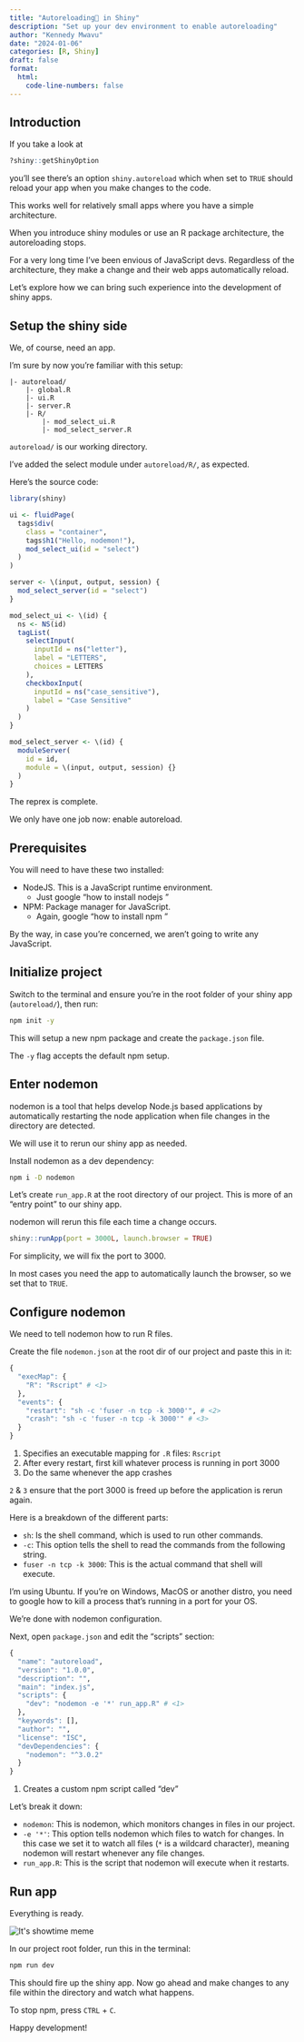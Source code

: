 ```yaml
---
title: "Autoreloading🔄 in Shiny"
description: "Set up your dev environment to enable autoreloading"
author: "Kennedy Mwavu"
date: "2024-01-06"
categories: [R, Shiny]
draft: false
format:
  html:
    code-line-numbers: false
---
```


## Introduction

If you take a look at

```r
?shiny::getShinyOption
```

you'll see there's an option `shiny.autoreload` which when set to `TRUE` should reload your app when you make changes to the code.

This works well for relatively small apps where you have a simple architecture.

When you introduce shiny modules or use an R package architecture, the autoreloading stops.

For a very long time I've been envious of JavaScript devs. Regardless of the
architecture, they make a change and their web apps automatically reload.

Let's explore how we can bring such experience into the development of shiny apps.

## Setup the shiny side

We, of course, need an app.

I'm sure by now you're familiar with this setup:

```
|- autoreload/
    |- global.R
    |- ui.R
    |- server.R
    |- R/
        |- mod_select_ui.R
        |- mod_select_server.R
```

`autoreload/` is our working directory.

I've added the select module under `autoreload/R/`, as expected.

Here's the source code:

```.r
library(shiny)
```

```.r
ui <- fluidPage(
  tags$div(
    class = "container",
    tags$h1("Hello, nodemon!"),
    mod_select_ui(id = "select")
  )
)
```

```.r
server <- \(input, output, session) {
  mod_select_server(id = "select")
}
```

```.r
mod_select_ui <- \(id) {
  ns <- NS(id)
  tagList(
    selectInput(
      inputId = ns("letter"),
      label = "LETTERS",
      choices = LETTERS
    ),
    checkboxInput(
      inputId = ns("case_sensitive"),
      label = "Case Sensitive"
    )
  )
}
```

```.r
mod_select_server <- \(id) {
  moduleServer(
    id = id,
    module = \(input, output, session) {}
  )
}
```

The reprex is complete.

We only have one job now: enable autoreload.

## Prerequisites

You will need to have these two installed:

- NodeJS. This is a JavaScript runtime environment.
    - Just google "how to install nodejs <insert your OS>"
- NPM: Package manager for JavaScript.
    - Again, google "how to install npm <insert your OS>"

By the way, in case you're concerned, we aren't going to write
any JavaScript.

## Initialize project

Switch to the terminal and ensure you're in the root folder of your shiny app (`autoreload/`), then run:

```bash
npm init -y
```

This will setup a new npm package and create the `package.json` file.

The `-y` flag accepts the default npm setup.

## Enter nodemon

nodemon is a tool that helps develop Node.js based applications by automatically restarting the node application when file changes in the directory are detected.

We will use it to rerun our shiny app as needed.

Install nodemon as a dev dependency:

```bash
npm i -D nodemon
```

Let's create `run_app.R` at the root directory of our project.
This is more of an "entry point" to our shiny app.

nodemon will rerun this file each time a change occurs.

```.r
shiny::runApp(port = 3000L, launch.browser = TRUE)
```

For simplicity, we will fix the port to 3000.

In most cases you need the app to automatically launch the browser, so we set that to `TRUE`.

## Configure nodemon

We need to tell nodemon how to run R files.

Create the file `nodemon.json` at the root dir of our project and paste this in it:

```.r
{
  "execMap": {
    "R": "Rscript" # <1>
  },
  "events": {
    "restart": "sh -c 'fuser -n tcp -k 3000'", # <2>
    "crash": "sh -c 'fuser -n tcp -k 3000'" # <3>
  }
}
```

1. Specifies an executable mapping for `.R` files: `Rscript`
2. After every restart, first kill whatever process is running in port 3000
3. Do the same whenever the app crashes

`2` & `3` ensure that the port 3000 is freed up before the application is rerun again.

Here is a breakdown of the different parts:

- `sh`: Is the shell command, which is used to run other commands.
- `-c`: This option tells the shell to read the commands from the following string.
- `fuser -n tcp -k 3000`: This is the actual command that shell will execute.

::: {.callout-note}
I'm using Ubuntu. If you're on Windows, MacOS or another
distro, you need to google how to kill a process that's running
in a port for your OS.
:::

We're done with nodemon configuration.

Next, open `package.json` and edit the "scripts" section:

```r
{
  "name": "autoreload",
  "version": "1.0.0",
  "description": "",
  "main": "index.js",
  "scripts": {
    "dev": "nodemon -e '*' run_app.R" # <1>
  },
  "keywords": [],
  "author": "",
  "license": "ISC",
  "devDependencies": {
    "nodemon": "^3.0.2"
  }
}
```

1. Creates a custom npm script called "dev"

Let's break it down:

- `nodemon`: This is nodemon, which monitors changes in files in our project.
- `-e '*'`: This option tells nodemon which files to watch for changes. In this case we set it to watch all files (`*` is a wildcard character), meaning nodemon will restart whenever any file changes.
- `run_app.R`: This is the script that nodemon will execute when it restarts.

## Run app

Everything is ready.

![](showtime.jpg){alt="It's showtime meme"}

In our project root folder, run this in the terminal:

```bash
npm run dev
```

This should fire up the shiny app. Now go ahead and make changes to any file within the directory and watch what happens.

To stop npm, press `CTRL` + `C`.

Happy development!
